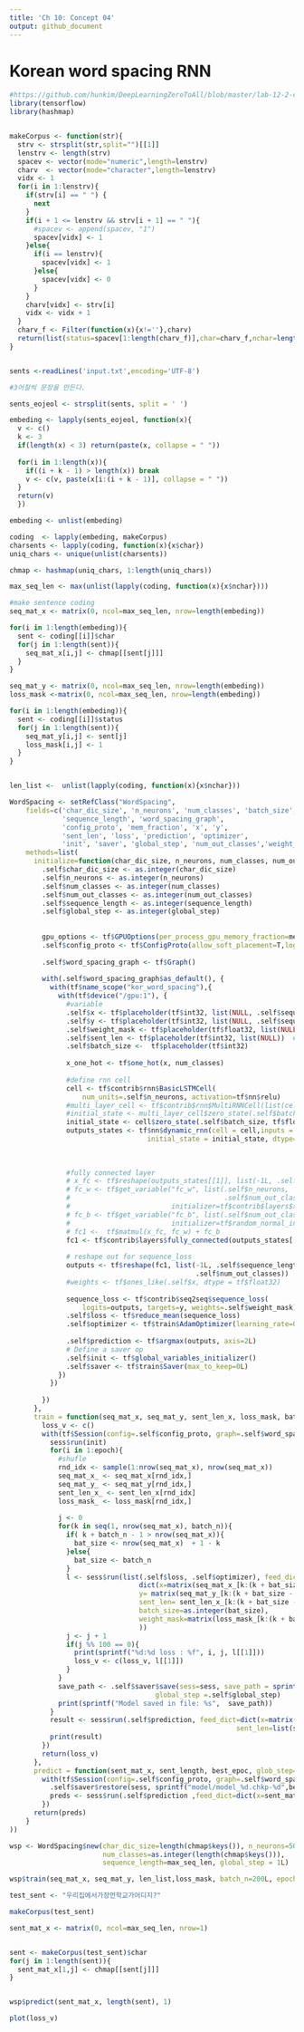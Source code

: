 ```yaml
---
title: 'Ch 10: Concept 04'
output: github_document
---
```



# Korean word spacing RNN 

```r
#https://github.com/hunkim/DeepLearningZeroToAll/blob/master/lab-12-2-char-seq-rnn.py
library(tensorflow)
library(hashmap)


makeCorpus <- function(str){
  strv <- strsplit(str,split="")[[1]]
  lenstrv <- length(strv)
  spacev <- vector(mode="numeric",length=lenstrv)
  charv  <- vector(mode="character",length=lenstrv)
  vidx <- 1
  for(i in 1:lenstrv){
    if(strv[i] == " ") {
      next
    }
    if(i + 1 <= lenstrv && strv[i + 1] == " "){
      #spacev <- append(spacev, "1")
      spacev[vidx] <- 1
    }else{
      if(i == lenstrv){
        spacev[vidx] <- 1
      }else{
        spacev[vidx] <- 0
      }
    }
    charv[vidx] <- strv[i]
    vidx <- vidx + 1
  }
  charv_f <- Filter(function(x){x!=''},charv)
  return(list(status=spacev[1:length(charv_f)],char=charv_f,nchar=length(charv_f)))
}


sents <-readLines('input.txt',encoding='UTF-8')

#3어절씩 문장을 만든다. 

sents_eojeol <- strsplit(sents, split = ' ')

embeding <- lapply(sents_eojeol, function(x){
  v <- c()
  k <- 3
  if(length(x) < 3) return(paste(x, collapse = " "))
  
  for(i in 1:length(x)){
    if((i + k - 1) > length(x)) break
    v <- c(v, paste(x[i:(i + k - 1)], collapse = " "))
  }
  return(v)
  })

embeding <- unlist(embeding)

coding  <- lapply(embeding, makeCorpus)
charsents <- lapply(coding, function(x){x$char})
uniq_chars <- unique(unlist(charsents))

chmap <- hashmap(uniq_chars, 1:length(uniq_chars))

max_seq_len <- max(unlist(lapply(coding, function(x){x$nchar})))

#make sentence coding 
seq_mat_x <- matrix(0, ncol=max_seq_len, nrow=length(embeding))

for(i in 1:length(embeding)){
  sent <- coding[[i]]$char
  for(j in 1:length(sent)){
    seq_mat_x[i,j] <- chmap[[sent[j]]]
  }
}

seq_mat_y <- matrix(0, ncol=max_seq_len, nrow=length(embeding))
loss_mask <-matrix(0, ncol=max_seq_len, nrow=length(embeding))

for(i in 1:length(embeding)){
  sent <- coding[[i]]$status
  for(j in 1:length(sent)){
    seq_mat_y[i,j] <- sent[j] 
    loss_mask[i,j] <- 1
  }
}


len_list <-  unlist(lapply(coding, function(x){x$nchar}))


```


```r

WordSpacing <- setRefClass("WordSpacing",
    fields=c('char_dic_size', 'n_neurons', 'num_classes', 'batch_size', 
             'sequence_length', 'word_spacing_graph',
             'config_proto', 'mem_fraction', 'x', 'y', 
             'sent_len', 'loss', 'prediction', 'optimizer',
             'init', 'saver', 'global_step', 'num_out_classes','weight_mask'),
    methods=list(
      initialize=function(char_dic_size, n_neurons, num_classes, num_out_classes, sequence_length,mem_fraction=0.999,global_step = 1L){
        .self$char_dic_size <- as.integer(char_dic_size)
        .self$n_neurons <- as.integer(n_neurons)
        .self$num_classes <- as.integer(num_classes)
        .self$num_out_classes <- as.integer(num_out_classes)
        .self$sequence_length <- as.integer(sequence_length)
        .self$global_step <- as.integer(global_step)
        
        
        gpu_options <- tf$GPUOptions(per_process_gpu_memory_fraction=mem_fraction)
        .self$config_proto <- tf$ConfigProto(allow_soft_placement=T,log_device_placement=F, gpu_options=gpu_options)
        
        .self$word_spacing_graph <- tf$Graph()
        
        with(.self$word_spacing_graph$as_default(), {
          with(tf$name_scope("kor_word_spacing"),{
            with(tf$device("/gpu:1"), {
              #variable
              .self$x <- tf$placeholder(tf$int32, list(NULL, .self$sequence_length))  # X data
              .self$y <- tf$placeholder(tf$int32, list(NULL, .self$sequence_length))  # Y label
              .self$weight_mask <- tf$placeholder(tf$float32, list(NULL, .self$sequence_length)) # weight for loss
              .self$sent_len <- tf$placeholder(tf$int32, list(NULL))  # Y label
              .self$batch_size <-  tf$placeholder(tf$int32)
              
              x_one_hot <- tf$one_hot(x, num_classes)
              
              #define rnn cell 
              cell <- tf$contrib$rnn$BasicLSTMCell(
                  num_units=.self$n_neurons, activation=tf$nn$relu)
              #multi_layer_cell <- tf$contrib$rnn$MultiRNNCell(list(cell, cell))
              #initial_state <- multi_layer_cell$zero_state(.self$batch_size, tf$float32)
              initial_state <- cell$zero_state(.self$batch_size, tf$float32)
              outputs_states <- tf$nn$dynamic_rnn(cell = cell,inputs = x_one_hot,sequence_length=sent_len,
                                  initial_state = initial_state, dtype=tf$float32)
              
              
              
              #fully connected layer
              # x_fc <- tf$reshape(outputs_states[[1]], list(-1L, .self$n_neurons))
              # fc_w <- tf$get_variable("fc_w", list(.self$n_neurons,
              #                                      .self$num_out_classes),
              #                         initializer=tf$contrib$layers$xavier_initializer())
              # fc_b <- tf$get_variable("fc_b", list(.self$num_out_classes),
              #                         initializer=tf$random_normal_initializer())
              # fc1 <-  tf$matmul(x_fc, fc_w) + fc_b
              fc1 <- tf$contrib$layers$fully_connected(outputs_states[[1]], .self$num_out_classes, activation_fn=NULL, weights_initializer=tf$contrib$layers$xavier_initializer())
  
              # reshape out for sequence_loss
              outputs <- tf$reshape(fc1, list(-1L, .self$sequence_length,
                                              .self$num_out_classes))
              #weights <- tf$ones_like(.self$x, dtype = tf$float32)
              
              sequence_loss <- tf$contrib$seq2seq$sequence_loss(
                  logits=outputs, targets=y, weights=.self$weight_mask)
              .self$loss <- tf$reduce_mean(sequence_loss)
              .self$optimizer <- tf$train$AdamOptimizer(learning_rate=0.001)$minimize(loss)
              
              .self$prediction <- tf$argmax(outputs, axis=2L)
              # Define a saver op
              .self$init <- tf$global_variables_initializer()
              .self$saver <- tf$train$Saver(max_to_keep=0L)
            })
          })
          
        })
      }, 
      train = function(seq_mat_x, seq_mat_y, sent_len_x, loss_mask, batch_n, epoch=10L){
        loss_v <- c()
        with(tf$Session(config=.self$config_proto, graph=.self$word_spacing_graph) %as% sess, {
          sess$run(init)
          for(i in 1:epoch){
            #shufle 
            rnd_idx <- sample(1:nrow(seq_mat_x), nrow(seq_mat_x))
            seq_mat_x_ <- seq_mat_x[rnd_idx,]
            seq_mat_y_ <- seq_mat_y[rnd_idx,]
            sent_len_x_ <- sent_len_x[rnd_idx]
            loss_mask_ <- loss_mask[rnd_idx,]
            
            j <- 0
            for(k in seq(1, nrow(seq_mat_x), batch_n)){
              if( k + batch_n - 1 > nrow(seq_mat_x)){
                bat_size <- nrow(seq_mat_x)  + 1 - k
              }else{
                bat_size <- batch_n
              }
              l <- sess$run(list(.self$loss, .self$optimizer), feed_dict=
                                dict(x=matrix(seq_mat_x_[k:(k + bat_size - 1),], byrow=T, nrow=bat_size), 
                                y= matrix(seq_mat_y_[k:(k + bat_size - 1),], byrow=T, nrow=bat_size), 
                                sent_len= sent_len_x_[k:(k + bat_size - 1)],
                                batch_size=as.integer(bat_size),
                                weight_mask=matrix(loss_mask_[k:(k + bat_size - 1),], byrow=T, nrow=bat_size)
                                ))
              j <- j + 1
              if(j %% 100 == 0){
                print(sprintf("%d:%d loss : %f", i, j, l[[1]]))
                loss_v <- c(loss_v, l[[1]])
              }
            }
            save_path <- .self$saver$save(sess=sess, save_path = sprintf("model/model_%d.chkp", i),
                                    global_step =.self$global_step)
            print(sprintf("Model saved in file: %s",  save_path))
          }
          result <- sess$run(.self$prediction, feed_dict=dict(x=matrix(seq_mat_x[1,], byrow=T, nrow=1), 
                                                        sent_len=list(sent_len_x[1]),batch_size=1L))
          print(result)
        })
        return(loss_v)
      },
      predict = function(sent_mat_x, sent_length, best_epoc, glob_step=1L){
        with(tf$Session(config=.self$config_proto, graph=.self$word_spacing_graph) %as% sess, {
          .self$saver$restore(sess, sprintf("model/model_%d.chkp-%d",best_epoc, glob_step))
          preds <- sess$run(.self$prediction ,feed_dict=dict(x=sent_mat_x, sent_len=list(sent_length), batch_size=1L))
        })
      return(preds)
    }
))

```


```r
wsp <- WordSpacing$new(char_dic_size=length(chmap$keys()), n_neurons=50L, num_out_classes=2L, 
                       num_classes=as.integer(length(chmap$keys())), 
                       sequence_length=max_seq_len, global_step = 1L)

wsp$train(seq_mat_x, seq_mat_y, len_list,loss_mask, batch_n=200L, epoch = 10)

test_sent <- "우리집에서가장먼학교가어디지?"

makeCorpus(test_sent)

sent_mat_x <- matrix(0, ncol=max_seq_len, nrow=1)


sent <- makeCorpus(test_sent)$char
for(j in 1:length(sent)){
  sent_mat_x[1,j] <- chmap[[sent[j]]] 
}


wsp$predict(sent_mat_x, length(sent), 1)

plot(loss_v)
```

